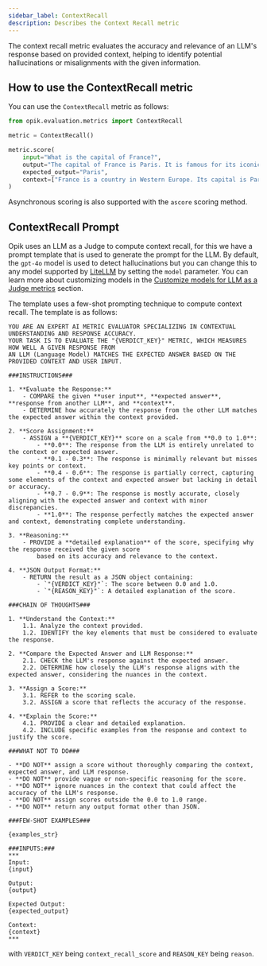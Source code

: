 ```yaml
---
sidebar_label: ContextRecall
description: Describes the Context Recall metric
---
```


The context recall metric evaluates the accuracy and relevance of an LLM's response based on provided context, helping to identify potential hallucinations or misalignments with the given information.

## How to use the ContextRecall metric

You can use the `ContextRecall` metric as follows:

```python
from opik.evaluation.metrics import ContextRecall

metric = ContextRecall()

metric.score(
    input="What is the capital of France?",
    output="The capital of France is Paris. It is famous for its iconic Eiffel Tower and rich cultural heritage.",
    expected_output="Paris",
    context=["France is a country in Western Europe. Its capital is Paris, which is known for landmarks like the Eiffel Tower."],
)
```

Asynchronous scoring is also supported with the `ascore` scoring method.

## ContextRecall Prompt

Opik uses an LLM as a Judge to compute context recall, for this we have a prompt template that is used to generate the prompt for the LLM. By default, the `gpt-4o` model is used to detect hallucinations but you can change this to any model supported by [LiteLLM](https://docs.litellm.ai/docs/providers) by setting the `model` parameter. You can learn more about customizing models in the [Customize models for LLM as a Judge metrics](/evaluation/metrics/custom_model) section.

The template uses a few-shot prompting technique to compute context recall. The template is as follows:

```
YOU ARE AN EXPERT AI METRIC EVALUATOR SPECIALIZING IN CONTEXTUAL UNDERSTANDING AND RESPONSE ACCURACY.
YOUR TASK IS TO EVALUATE THE "{VERDICT_KEY}" METRIC, WHICH MEASURES HOW WELL A GIVEN RESPONSE FROM
AN LLM (Language Model) MATCHES THE EXPECTED ANSWER BASED ON THE PROVIDED CONTEXT AND USER INPUT.

###INSTRUCTIONS###

1. **Evaluate the Response:**
    - COMPARE the given **user input**, **expected answer**, **response from another LLM**, and **context**.
    - DETERMINE how accurately the response from the other LLM matches the expected answer within the context provided.

2. **Score Assignment:**
    - ASSIGN a **{VERDICT_KEY}** score on a scale from **0.0 to 1.0**:
        - **0.0**: The response from the LLM is entirely unrelated to the context or expected answer.
        - **0.1 - 0.3**: The response is minimally relevant but misses key points or context.
        - **0.4 - 0.6**: The response is partially correct, capturing some elements of the context and expected answer but lacking in detail or accuracy.
        - **0.7 - 0.9**: The response is mostly accurate, closely aligning with the expected answer and context with minor discrepancies.
        - **1.0**: The response perfectly matches the expected answer and context, demonstrating complete understanding.

3. **Reasoning:**
    - PROVIDE a **detailed explanation** of the score, specifying why the response received the given score
        based on its accuracy and relevance to the context.

4. **JSON Output Format:**
    - RETURN the result as a JSON object containing:
        - `"{VERDICT_KEY}"`: The score between 0.0 and 1.0.
        - `"{REASON_KEY}"`: A detailed explanation of the score.

###CHAIN OF THOUGHTS###

1. **Understand the Context:**
    1.1. Analyze the context provided.
    1.2. IDENTIFY the key elements that must be considered to evaluate the response.

2. **Compare the Expected Answer and LLM Response:**
    2.1. CHECK the LLM's response against the expected answer.
    2.2. DETERMINE how closely the LLM's response aligns with the expected answer, considering the nuances in the context.

3. **Assign a Score:**
    3.1. REFER to the scoring scale.
    3.2. ASSIGN a score that reflects the accuracy of the response.

4. **Explain the Score:**
    4.1. PROVIDE a clear and detailed explanation.
    4.2. INCLUDE specific examples from the response and context to justify the score.

###WHAT NOT TO DO###

- **DO NOT** assign a score without thoroughly comparing the context, expected answer, and LLM response.
- **DO NOT** provide vague or non-specific reasoning for the score.
- **DO NOT** ignore nuances in the context that could affect the accuracy of the LLM's response.
- **DO NOT** assign scores outside the 0.0 to 1.0 range.
- **DO NOT** return any output format other than JSON.

###FEW-SHOT EXAMPLES###

{examples_str}

###INPUTS:###
***
Input:
{input}

Output:
{output}

Expected Output:
{expected_output}

Context:
{context}
***
```

with `VERDICT_KEY` being `context_recall_score` and `REASON_KEY` being `reason`.
